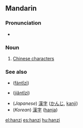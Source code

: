 {{zh-forms|[[汉字]]|[[漢字]]}}
==Mandarin==
===Pronunciation===
*{{IPA|[ xan˥˩tsɨ˥˩ ]}}

===Noun===
{{cmn-noun|p|pin=hànzì|pint=han4zi4|tra=漢字|sim=汉字}}
# [[w:Chinese character|Chinese character]]s

===See also===
*{{zh-ts|繁體字|繁体字}} ([[fántǐzì]])
*{{zh-ts|簡體字|简体字}} ([[jiǎntǐzì]])
*(''Japanese'') [[漢字]] ([[かんじ]], [[kanji]])
*(''Korean'') [[漢字]] ([[hanja]])

[[el:hanzi]]
[[es:hanzi]]
[[hu:hanzi]]